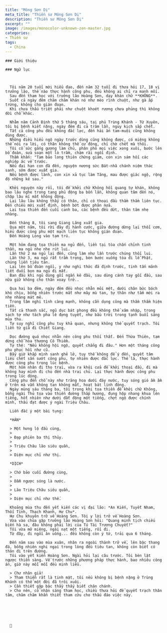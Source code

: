 ```yaml
---
title: "Mông Sơn Dị"
meta_title: "Thiền sư Mông Sơn Dị"
description: "Thiền sư Mông Sơn Dị"
excerpt: ""
image: /images/monocolor-unknown-zen-master.jpg
categories:
- Thiền sư
tags:
  - China
---
```


<div className="grid xl:grid-cols-8 lg:grid-cols-8 md:grid-cols-2 sm:grid-cols-2 xs:grid-cols-1 gap-8 bg-body dark:bg-darkmode-body">

  <div className="lg:col-span-3 md:col-span-1">

    ### Giới thiệu

  </div>

  <div className="lg:col-span-5 md:col-span-1">

    ### Ngữ lục



      Tôi năm 20 tuổi mới hiểu đạo, đến năm 32 tuổi đi thưa hỏi 17, 18 vị trưởng lão, thế nào thực hành công phu, đều không ai chỉ ra manh mối.
      Sau đến tham học với trưởng lão Hoàng Sơn, dạy khán chữ **KHÔNG**.
      Suốt cả ngày đêm chăm chăm khán nó như mèo rình chuột, như gà ấp trứng, không cho gián đoạn.
      Khi chưa thấu triệt phải như chuột khoét rương chưa phủng thì không dời chỗ khác.

      Nhằm năm Cảnh Định thứ 5 tháng sáu, tại phủ Trùng Khánh - Tứ Xuyên, tôi bị bệnh kiết nặng, ngày đêm đi cả trăm lần, nguy kịch sắp chết.
      Tất cả công phu đều không đắc lực, đến hải ấn tam-muội cũng không dùng được.
      Những điều hiểu ngộ ngày trước dùng cũng không được, có miệng không thể nói ra lời, có thân không thể cử động, chỉ chờ chết mà thôi.
      Tôi cố sức gắng gượng làm chủ, phân phó mọi việc xong xuôi, bước lên bồ đoàn, sửa soạn một lò trầm, chậm rãi ngồi định.
      Thầm khấn: "Tam bảo long thiên chứng giám, con xin sám hối các nghiệp ác về trước.
      Nếu đại hạn con đã đến, nguyện nương sức Bát-nhã chánh niệm thác sanh, sớm được xuất gia.
      Nếu bệnh được lành, con xin xả tục làm Tăng, mau được giác ngộ, rộng độ những kẻ sau."

      Khởi nguyện này rồi, tôi đề khởi chữ Không hồi quang tự khán, không bao lâu nghe trong tạng phủ động ba bốn lần, không quan tâm đến nó, chặp lâu mí mắt không động.
      Lại lâu lâu không thấy có thân, chỉ có thoại đầu thầm thầm liên tục. Đến chiều mới xuất định, bệnh bớt được phân nửa.
      Lại tọa thiền đến cuối canh ba, các bệnh đều dứt, thân tâm nhẹ nhàng.

      Đến tháng 8, tôi sang Giang Lăng xuất gia.
      Qua một năm, tôi rời đây đi hành cước, giữa đường dừng lại thổi cơm, hiểu được công phu một mạch liên tục không gián đoạn.
      Đến Hoàng Long vào tạm trú.

      Một hôm đang tọa thiền ma ngủ đến, liền tại tòa chấn chỉnh tinh thần, ma ngủ nhẹ nhẹ rút lui.
      Lần thứ 2 ma ngủ lại đến, cũng làm như lần trước chúng thối lui.
      Lần thứ 3, ma ngủ rất trầm trọng, bèn bước xuống tòa đi lễ Phật, chúng liền tiêu tán.
      Lại lên bồ đoàn ngồi, y như nghi thức đã định trước, tinh tấn mãnh liệt đuổi bọn ma ngủ đi mất.
      Ban đầu khi ngủ dùng gối ngắn kê đầu, sau dùng cánh tay gối đầu, sau nữa giữ không cho thân xoay trở..

      Qua hai ba đêm, ngày đêm đều nhọc nhằn mỏi mệt, dưới chân bức bách khó chịu, bỗng nhiên trước mắt như mây mù tan, tự thân như tắm mới ra nhẹ nhàng mát mẻ.
      Trong tâm nghi tình càng mạnh, không cần dụng công mà thầm thầm hiện tiền.
      Tất cả thanh sắc, ngũ dục bát phong đều không thể xâm nhập, trong sạch tợ như tách pha lê đựng tuyết, như bầu trời trong tạnh buổi sáng mùa thu.
      Tự suy nghĩ công phu tuy khả quan, nhưng không thể quyết trạch. Tôi liền từ giã đi Chiết Giang.

      Dọc đường quá nhọc nhằn nên công phu thối thất. Đến Thừa Thiên, tạm dừng chỗ hòa thượng Cô Thiềm.
      Tự thệ: "Nếu không hội ngộ, quyết chẳng đi đâu." Hơn một tháng công phu phục hồi như cũ.
      Bấy giờ khắp mình sanh ghẻ lở, tuy thế không để ý đến, quyết tâm liều chết sấn sướt công phu, tự nhiên được đắc lực. Thế là, thực hành được công phu trong lúc bệnh.
      Một hôm nhân đi thọ trai, vừa ra khỏi cửa đề khởi thoại đầu, đi mà không hay mình đi cho đến nhà trai chủ. Lại thực hành được công phu trong lúc động.
      Công phu đến chỗ này như trăng hoa dưới đáy nước, tuy sóng gió ầm ầm ở trên mà vẫn không tan không mất, hoạt bát linh động.
      Ngày mùng sáu tháng ba, tôi trong khi tọa thiền đề khởi chữ Không, bỗng ngài Thủ tọa vào thiền đường thắp hương, đụng hộp nhang khua lên tiếng, hốt nhiên như dưới đất động một tiếng, chợt ngộ được chính mình, thấu đạt được ý ngài Triệu Châu.

      Liền đắc ý một bài tụng:

      *HÁN*

      > Một hưng lộ đầu cùng,
      >
      > Đạp phiên ba thị thủy.
      >
      > Triệu Châu lão siêu quần,
      >
      > Diện mục chỉ như thị.

      *DỊCH*

      > Chớ bảo cuối đường cùng,
      >
      > Dẫm ngược sóng là nước.
      >
      > Lão Triệu Châu siêu quần,
      >
      > Diện mục chỉ như thế.

      Khoảng mùa thu đến yết kiến các vị đại lão: *An Kiến, Tuyết Nham, Thối Tỉnh, Thạch Khanh, Hư Chu*.
      Hư Chu khuyên trở về Hoàng Sơn. Tôi y lời trở về Hoàng Sơn.
      Vừa vào chùa gặp trưởng lão Hoàng Sơn hỏi: "Quang minh tịch chiếu biến hà sa, đâu không phải lời của Tú Tài Trương Chuyết?"
      Tôi vừa mở miệng, ngài nạt một tiếng, rồi đi.
      Từ đây, đi ngồi ăn uống... đều không còn ý tứ, trải qua 6 tháng.

      Đến năm sau vào mùa xuân, nhân ra ngoài thành trở về, lên bậc thang đá, bỗng nhiên nghi ngại trong lòng đều tiêu tan, không còn biết có thân đi trên đường.
      Tôi vào yết kiến Hoàng Sơn. Ngài hỏi lại câu trước. Tôi bèn lật ngược thiền sàng. Về trước những phương pháp thực hành, bao nhiêu công án, giờ này mỗi mỗi đều minh liễu.

      > Chư nhân giả!
      > Tham thiền rất là tinh mật, tôi nếu không bị bệnh nặng ở Trùng Khánh có thể một đời đã trôi xuôi.
      > Cần thiết gặp bậc thầy thấy biết chân chánh.
      > Cho nên, cổ nhân sáng tham học, chiều thưa hỏi để quyết trạch thân tâm, chăm chăm khẩn thiết tham cứu cho thấu đáo việc này.






      🧷

  </div>

</div>
